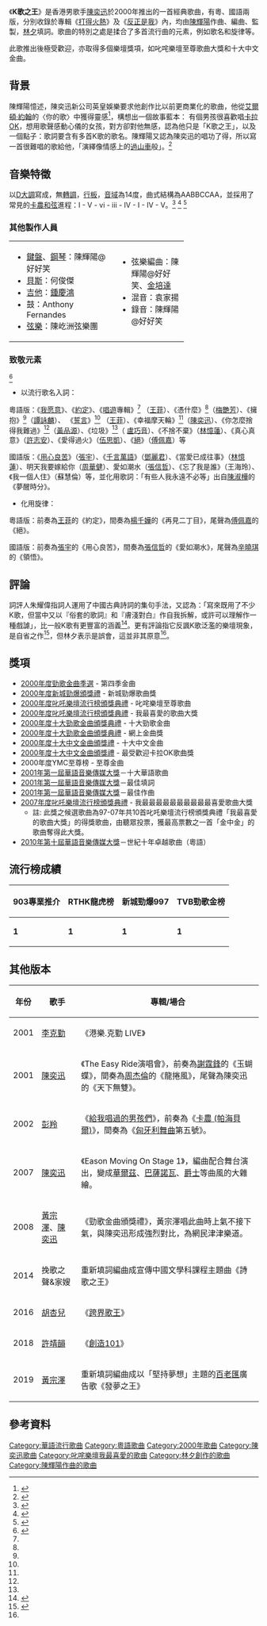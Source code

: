 {{Infobox song
| album    = 
| name     = K歌之王
| cover    = 
| format   = 
| artist   = [[陳奕迅|陳奕迅]]
| composer = [[陳輝陽|陳輝陽]]
| lyricist = [[林夕|林夕]]
| arranger = [[陳輝陽|陳輝陽]]
| studio   = 唐樓錄音室（粵）<br>白金錄音室（國）
| producer = [[陳輝陽|陳輝陽]]
| type     = song
| genre    = [[成人当代音乐|成人抒情]]
| label    = [[英皇娛樂|英皇娛樂]]
| released = 2000年（粵語）<br>2001年（國語）
| length   = 3:42（粵）<br>3:38（國）
| misc     = {{External music video|type = song|{{YouTube|Sm_DVsixxsk|粵語版}}}}{{External music video|type = song|{{YouTube|Iw3WgP8A18I|國語版}}}}
}}

《'''K歌之王'''》是香港男歌手[[陳奕迅|陳奕迅]]於2000年推出的一首經典歌曲，有粵、國語兩版，分別收錄於專輯《[[打得火熱|打得火熱]]》及《[[反正是我|反正是我]]》內，均由[[陳輝陽|陳輝陽]]作曲、編曲、監製，[[林夕|林夕]]填詞。歌曲的特別之處是揉合了多首流行曲的元素，例如歌名和旋律等。

此歌推出後極受歡迎，亦取得多個樂壇獎項，如叱咤樂壇至尊歌曲大獎和十大中文金曲。

==背景==
陳輝陽憶述，陳奕迅新公司英皇娛樂要求他創作比以前更商業化的歌曲，他從[[艾爾頓·約翰|艾爾頓·約翰]]的〈你的歌〉中獲得靈感<ref>{{Cite book|chapter=|url=https://www.worldcat.org/oclc/50071625|publisher=Zhi nan zhen ji tuan you xian gong si|date=2002|location=Xianggang|isbn=962-8788-39-6|oclc=50071625|first=Zhaoxing|last=Li|last2=李照興.|title=Xianggang hou mo deng : hou xian dai shi qi de cheng shi bi ji = Hong Kong post-modern|pages=69}}</ref>，構想出一個故事藍本：
有個男孩很喜歡唱[[卡拉OK|卡拉OK]]，想用歌聲感動心儀的女孩，對方卻對他無感，認為他只是「K歌之王」，以及一個點子：歌詞要含有多首K歌的歌名。陳輝陽又認為陳奕迅的唱功了得，所以寫一首很難唱的歌給他，「演繹像情感上的[[雲霄飛車|過山車]]般」。<ref>{{Cite news|url=https://www.hk01.com/%E9%9F%B3%E6%A8%82/176354/%E5%B0%88%E8%A8%AA-%E9%99%B3%E8%BC%9D%E9%99%BD-k%E6%AD%8C%E4%B9%8B%E7%8E%8B-%E5%85%A8%E9%9D%A0ff%E7%85%89%E6%88%90-%E4%BD%A0%E6%9C%83%E5%96%8A%E5%85%A8%E5%9B%A0%E9%A6%96%E6%AD%8C%E5%A4%A0%E5%95%86%E6%A5%AD|title=專訪-陳輝陽-k歌之王-全靠ff煉成-你會喊全因首歌夠商業|author=史順宜|date=2018-04-09|work=香港01|publisher=|accessdate=|language=|format=|archive-date=2019-07-07|archive-url=https://web.archive.org/web/20190707072922/https://www.hk01.com/%E9%9F%B3%E6%A8%82/176354/%E5%B0%88%E8%A8%AA-%E9%99%B3%E8%BC%9D%E9%99%BD-k%E6%AD%8C%E4%B9%8B%E7%8E%8B-%E5%85%A8%E9%9D%A0ff%E7%85%89%E6%88%90-%E4%BD%A0%E6%9C%83%E5%96%8A%E5%85%A8%E5%9B%A0%E9%A6%96%E6%AD%8C%E5%A4%A0%E5%95%86%E6%A5%AD|dead-url=no}}</ref>

==音樂特徵==
以[[D大調|D大調]]寫成，無[[转调|轉調]]，[[速度_(音樂)|行板]]，[[音域|音域]]為14度，曲式結構為AABBCCAA，並採用了常見的[[卡農_(帕海貝爾)|卡農]][[和弦|和弦]]進程：I - V - vi - iii - IV - I - IV - V。<ref name="劉">{{cite book|author1=劉靖之|title=香港音樂史論－粵語流行曲．嚴肅音樂．粵劇|date=2014年|publisher=商務(香港)印書館|isbn=9789620728617|page=83}}</ref> <ref NAME="魔術">{{Cite book|title=陳輝陽鋼琴作品集 : 聲音變魔術|author=陳輝陽|publisher=Hilarious Productions Ltd.|year=2001|isbn=|location=HK|pages=}}</ref> <ref>{{Cite book|edition=Yi ban|title=Ting qing ge, wo men ting de qi shi shi ... : cong ren zhi xin li xue chu fa, tan suo Hua yu shu qing ge qu de jie gou yu qing gan = Sentimental ballad|url=https://www.worldcat.org/oclc/1010946325|date=2017|location=Taibei Shi|isbn=978-986-235-621-0|oclc=1010946325|first=Rongshan|last=Chen|last2=陳容姗}}</ref>

===其他製作人員===
{| border="0" cellpadding="5" width="70%"
| valign="top" width="60%"|
*[[鍵盤|鍵盤]]、[[鋼琴|鋼琴]]：陳輝陽@好好笑 
*[[貝斯|貝斯]]：何俊傑  
*[[吉他|吉他]]：[[锺庆鸿|鍾慶鴻]]
*鼓：Anthony Fernandes
*[[弦樂|弦樂]]：陳屹洲弦樂團
| valign="top" width="40%"|
*弦樂編曲：陳輝陽@好好笑、[[金培達|金培達]]  
*混音：袁家揚 
*錄音：陳輝陽@好好笑 
|}

===致敬元素===
<ref>{{Cite web |url=http://www.douban.com/group/topic/7864746/ |title=【K歌之王】歌词是由哪些歌名组成的（国、粤皆有） |accessdate=2015-03-10 |archive-date=2020-04-20 |archive-url=https://web.archive.org/web/20200420174717/https://www.douban.com/group/topic/7864746/ |dead-url=no }}</ref>
*以流行歌名入詞：
粵語版：《[[我愿意_(歌曲)|我愿意]]》、《[[約定|約定]]》、《[[唱遊|唱遊]]專輯》<ref name="導"/> （[[王菲|王菲]]）、《憑什麼》<ref name="導"/>（[[梅艷芳|梅艷芳]]）、《擁抱》<ref name="導"/>（[[譚詠麟|譚詠麟]]）、 《[[誓言|誓言]]》<ref name="導"/> （[[王菲|王菲]]）、《幸福摩天輪》<ref name="導"/>（[[陳奕迅|陳奕迅]]）、《你怎麼捨得我難過》<ref name="導"/>（[[黃品源|黃品源]]）、《垃圾》<ref name="導"/>（ [[盧巧音|盧巧音]]）、《不捨不棄》（[[林憶蓮|林憶蓮]]）、《真心真意》（[[許志安|許志安]]）、《愛得過火》（[[伍思凱|伍思凱]]）、《[[絕|絕]]》（[[傅佩嘉|傅佩嘉]]）等

國語版：《[[用心良苦|用心良苦]]》（[[張宇|張宇]]）、《[[千言萬語|千言萬語]]》（[[鄧麗君|鄧麗君]]）、《當愛已成往事》（[[林憶蓮|林憶蓮]]）、明天我要嫁給你（[[周華健|周華健]]）、愛如潮水（[[張信哲|張信哲]]）、《忘了我是誰》（王海玲）、《我一個人住》（蘇慧倫）等，並化用歌詞：「有些人我永遠不必等」出自[[陳淑樺|陳淑樺]]的《夢醒時分》。

*化用旋律：
粵語版：前奏為[[王菲|王菲]]的《約定》，間奏為[[楊千嬅|楊千嬅]]的《再見二丁目》，尾聲為[[傅佩嘉|傅佩嘉]]的《絕》。

國語版：前奏為[[張宇|張宇]]的《用心良苦》，間奏為[[張信哲|張信哲]]的《愛如潮水》，尾聲為[[辛曉琪|辛曉琪]]的《領悟》。

==評論==
詞評人朱耀偉指詞人運用了中國古典詩詞的集句手法，又認為：「寫來既用了不少K歌，但當中又以『俗套的歌詞』和『膚淺對白』作自我拆解，或許可以理解作一種戲謔」，比一般K歌有更豐富的涵義<ref name="導">{{Cite book|edition=Chu ban|title=香港歌詞導賞|url=https://www.worldcat.org/oclc/456147494|publisher=Hui zhi chu ban|date=2009|location=Xianggang|isbn=9789628960903|oclc=456147494|author=黃志華 (Music critic)|page=168-171|access-date=2019-07-07|archive-date=2019-10-18|archive-url=https://web.archive.org/web/20191018013644/https://www.worldcat.org/title/xianggang-ge-ci-dao-shang/oclc/456147494|dead-url=no}}</ref>。更有評論指它反諷K歌泛濫的樂壇現象，是自省之作<ref>{{Cite web|title=歌路歷程：E神十件事|url=https://hk.entertainment.appledaily.com/entertainment/daily/article/20150626/19198049|accessdate=|author=|date=2015-06-26|format=|publisher=蘋果日報|language=|archive-date=2020-04-20|archive-url=https://web.archive.org/web/20200420174724/https://hk.entertainment.appledaily.com/entertainment/daily/article/20150626/19198049|dead-url=no}}</ref>，但林夕表示是誤會，這並非其原意<ref NAME="魔術"/>。

==獎項==
*[[勁歌金曲優秀選|2000年度勁歌金曲季選]] - 第四季金曲
*[[2000年度新城勁爆頒獎禮得獎名單|2000年度新城勁爆頒獎禮]] - 新城勁爆歌曲獎
*[[2000年度叱咤樂壇流行榜頒獎典禮得獎名單|2000年度叱吒樂壇流行榜頒獎典禮]] - 叱咤樂壇至尊歌曲
*[[2000年度叱咤樂壇流行榜頒獎典禮得獎名單|2000年度叱吒樂壇流行榜頒獎典禮]] - 我最喜愛的歌曲大獎
*[[2000年度十大勁歌金曲得獎名單|2000年度十大勁歌金曲頒獎典禮]] - 十大勁歌金曲
*[[2000年度十大勁歌金曲得獎名單|2000年度十大勁歌金曲頒獎典禮]] - 網上金曲獎
*[[第二十三屆十大中文金曲得獎名單|2000年度十大中文金曲頒獎禮]] - 十大中文金曲
*[[第二十三屆十大中文金曲得獎名單|2000年度十大中文金曲頒獎禮]] - 最受歡迎卡拉OK歌曲獎
*2000年度YMC至尊榜 - 至尊金曲
*[[華語音樂傳媒大獎|2001年第一屆華語音樂傳媒大獎]]－十大華語歌曲
*[[華語音樂傳媒大獎|2001年第一屆華語音樂傳媒大獎]]－最佳填詞
*[[華語音樂傳媒大獎|2001年第一屆華語音樂傳媒大獎]]－最佳作曲
*[[2007年度叱咤樂壇流行榜頒獎典禮得獎名單|2007年度叱吒樂壇流行榜頒獎典禮]] - 我最最最最最最最最最最喜愛歌曲大獎
**註: 此獎之候選歌曲為97-07年共10首叱吒樂壇流行榜頒獎典禮「我最喜愛的歌曲大獎」的得獎歌曲，由聽眾投票，獲最高票數之一首「金中金」的歌曲奪得此大獎。
*[[華語音樂傳媒大獎|2010年第十屆華語音樂傳媒大獎]]－世紀十年卓越歌曲（粵語）

==流行榜成績==
{| class="wikitable"
|-
! 903專業推介 !! RTHK龍虎榜 !! 新城勁爆997 !! TVB勁歌金榜
|-
| '''1'''|| '''1'''|| '''1'''|| '''1'''
|}

==其他版本==
{| class="wikitable sortable"
! 年份 !! 歌手 !! 專輯/場合
|-
| 2001 || [[李克勤|李克勤]] || 《港樂.克勤 LIVE》
|-
| 2001 || [[陳奕迅|陳奕迅]] || 《The Easy Ride演唱會》，前奏為[[謝霆鋒|謝霆鋒]]的《玉蝴蝶》，間奏為[[周杰倫|周杰倫]]的《龍捲風》，尾聲為陳奕迅的《天下無雙》。
|-
| 2002 || [[彭羚|彭羚]] || 《[[給我唱過的男孩們|給我唱過的男孩們]]》，前奏為《[[卡農_(帕海貝爾)|卡農 (帕海貝爾)]]》，間奏為《[[匈牙利舞曲|匈牙利舞曲]]第五號》。
|-
| 2007 || [[陳奕迅|陳奕迅]] || 《Eason Moving On Stage 1》，編曲配合舞台演出，變成[[華爾茲|華爾茲]]、[[巴薩諾瓦|巴薩諾瓦]]、[[爵士|爵士]]等曲風的大雜繪。
|-
| 2008 || [[黃宗澤|黃宗澤]]、[[陳奕迅|陳奕迅]] || 《勁歌金曲頒獎禮》，黃宗澤唱此曲時上氣不接下氣，與陳奕迅形成強烈對比，為網民津津樂道。
|-
| 2014 || 挽歌之聲&家嫂 || 重新填詞編曲成宣傳中國文學科課程主題曲《詩歌之王》
|-
| 2016 || [[胡杏兒|胡杏兒]] || 《[[跨界歌王|跨界歌王]]》
|-
| 2018 || [[許靖韻|許靖韻]] || 《[[創造101|創造101]]》
|-
| 2019 || [[黃宗澤|黃宗澤]] || 重新填詞編曲成以「堅持夢想」主題的[[百老滙攝影器材|百老匯]]廣告歌《發夢之王》
|}

==參考資料==
{{reflist}}
{{陳奕迅}}
{{叱咤至尊歌曲}}
{{叱咤我最喜愛歌曲}}

[[Category:華語流行歌曲|Category:華語流行歌曲]]
[[Category:粵語歌曲|Category:粵語歌曲]]
[[Category:2000年歌曲|Category:2000年歌曲]]
[[Category:陳奕迅歌曲|Category:陳奕迅歌曲]]
[[Category:叱咤樂壇我最喜愛的歌曲|Category:叱咤樂壇我最喜愛的歌曲]]
[[Category:林夕創作的歌曲|Category:林夕創作的歌曲]]
[[Category:陳輝陽作曲的歌曲|Category:陳輝陽作曲的歌曲]]